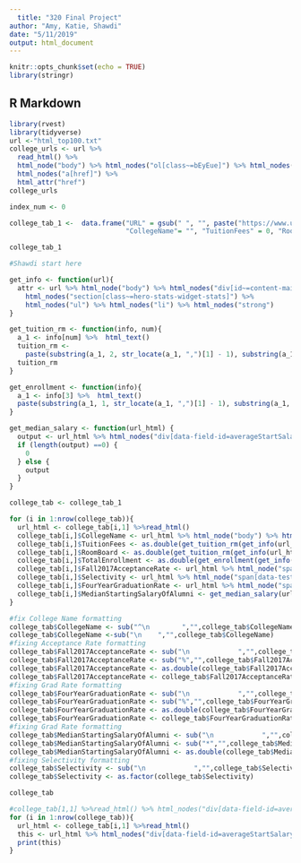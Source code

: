 ```yaml
---
  title: "320 Final Project"
author: "Amy, Katie, Shawdi"
date: "5/11/2019"
output: html_document
---
```

  
  ```r
knitr::opts_chunk$set(echo = TRUE)
library(stringr)
```

## R Markdown


```r
library(rvest)
library(tidyverse)
url <-"html_top100.txt"
college_urls <- url %>%
  read_html() %>%
  html_node("body") %>% html_nodes("ol[class~=bEyEue]") %>% html_nodes("li[id]")%>% html_nodes("h3") %>% 
  html_nodes("a[href]") %>%
  html_attr("href") 
college_urls

```


```r
index_num <- 0

college_tab_1 <-  data.frame("URL" = gsub(" ", "", paste("https://www.usnews.com",college_urls, sep = "")), 
                             "CollegeName"= "", "TuitionFees" = 0, "RoomBoard" = 0, "TotalEnrollment" = 0, "SchoolType" = "", "YearFounded" = 0, "Setting" = "", "Endowment2017" = 0, "MedianStartingSalaryOfAlumni" = 0, "Selectivity" = "", "Fall2017AcceptanceRate" = 0, "GenderDistribution" = 0, "FourYearGraduationRate" = 0, stringsAsFactors = FALSE) 

college_tab_1
```


```r
#Shawdi start here

get_info <- function(url){
  attr <- url %>% html_node("body") %>% html_nodes("div[id~=content-main]") %>%   
    html_nodes("section[class~=hero-stats-widget-stats]") %>%
    html_nodes("ul") %>% html_nodes("li") %>% html_nodes("strong")
}

get_tuition_rm <- function(info, num){
  a_1 <- info[num] %>%  html_text()
  tuition_rm <- 
    paste(substring(a_1, 2, str_locate(a_1, ",")[1] - 1), substring(a_1, str_locate(a_1, ",")[1] + 1, str_locate(a_1, " ")[1] - 1), sep="")
  tuition_rm
}

get_enrollment <- function(info){
  a_1 <- info[3] %>%  html_text()
  paste(substring(a_1, 1, str_locate(a_1, ",")[1] - 1), substring(a_1, str_locate(a_1, ",")[1] + 1), sep="")
}

get_median_salary <- function(url_html) {
  output <- url_html %>% html_nodes("div[data-field-id=averageStartSalary]") %>%html_node("span[data-test-id]") %>% html_text()
  if (length(output) ==0) {
    0
  } else {
    output
  }
}

```


```r
college_tab <- college_tab_1

for (i in 1:nrow(college_tab)){
  url_html <- college_tab[i,1] %>%read_html()
  college_tab[i,]$CollegeName <- url_html %>% html_node("body") %>% html_nodes("h1[class~=hero-heading]") %>% html_text()
  college_tab[i,]$TuitionFees <- as.double(get_tuition_rm(get_info(url_html), 1))
  college_tab[i,]$RoomBoard <- as.double(get_tuition_rm(get_info(url_html), 2))
  college_tab[i,]$TotalEnrollment <- as.double(get_enrollment(get_info(url_html)))
  college_tab[i,]$Fall2017AcceptanceRate <- url_html %>% html_node("span[data-test-id~=r_c_accept_rate]") %>% html_text()
  college_tab[i,]$Selectivity <- url_html %>% html_node("span[data-test-id~=c_select_class]") %>% html_text()
  college_tab[i,]$FourYearGraduationRate <- url_html %>% html_node("span[data-test-id~=grad_rate_4_year]") %>% html_text()
  college_tab[i,]$MedianStartingSalaryOfAlumni <- get_median_salary(url_html)
}

```


```r
#fix College Name formatting
college_tab$CollegeName <- sub("^\n        ","",college_tab$CollegeName)
college_tab$CollegeName <-sub("\n    ","",college_tab$CollegeName)
#fixing Acceptance Rate formatting
college_tab$Fall2017AcceptanceRate <- sub("\n            ","",college_tab$Fall2017AcceptanceRate)
college_tab$Fall2017AcceptanceRate <- sub("%","",college_tab$Fall2017AcceptanceRate)
college_tab$Fall2017AcceptanceRate <- as.double(college_tab$Fall2017AcceptanceRate)
college_tab$Fall2017AcceptanceRate <- college_tab$Fall2017AcceptanceRate/100
#fixing Grad Rate formatting
college_tab$FourYearGraduationRate <- sub("\n            ","",college_tab$FourYearGraduationRate)
college_tab$FourYearGraduationRate <- sub("%","",college_tab$FourYearGraduationRate)
college_tab$FourYearGraduationRate <- as.double(college_tab$FourYearGraduationRate)
college_tab$FourYearGraduationRate <- college_tab$FourYearGraduationRate/100
#fixing Grad Rate formatting
college_tab$MedianStartingSalaryOfAlumni <- sub("\n            ","",college_tab$MedianStartingSalaryOfAlumni)
college_tab$MedianStartingSalaryOfAlumni <- sub("*","",college_tab$MedianStartingSalaryOfAlumni)
college_tab$MedianStartingSalaryOfAlumni <- as.double(college_tab$MedianStartingSalaryOfAlumni)
#fixing Selectivity formatting
college_tab$Selectivity <- sub("\n            ","",college_tab$Selectivity)
college_tab$Selectivity <- as.factor(college_tab$Selectivity)

college_tab
```



```r
#college_tab[1,1] %>%read_html() %>% html_nodes("div[data-field-id=averageStartSalary]") %>%html_node("span[data-test-id]") %>% html_text()
for (i in 1:nrow(college_tab)){
  url_html <- college_tab[i,1] %>%read_html()
  this <- url_html %>% html_nodes("div[data-field-id=averageStartSalary]") %>%html_node("span[data-test-id]") %>% html_text()
  print(this)
}
```
